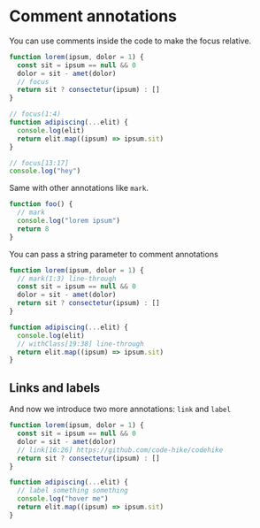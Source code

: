 # Comment annotations

You can use comments inside the code to make the focus relative.

```js
function lorem(ipsum, dolor = 1) {
  const sit = ipsum == null && 0
  dolor = sit - amet(dolor)
  // focus
  return sit ? consectetur(ipsum) : []
}

// focus(1:4)
function adipiscing(...elit) {
  console.log(elit)
  return elit.map((ipsum) => ipsum.sit)
}

// focus[13:17]
console.log("hey")
```

Same with other annotations like `mark`.

```js
function foo() {
  // mark
  console.log("lorem ipsum")
  return 8
}
```

You can pass a string parameter to comment annotations

```js index.js
function lorem(ipsum, dolor = 1) {
  // mark(1:3) line-through
  const sit = ipsum == null && 0
  dolor = sit - amet(dolor)
  return sit ? consectetur(ipsum) : []
}

function adipiscing(...elit) {
  console.log(elit)
  // withClass[19:38] line-through
  return elit.map((ipsum) => ipsum.sit)
}
```

## Links and labels

And now we introduce two more annotations: `link` and `label`

```js focus=4,8
function lorem(ipsum, dolor = 1) {
  const sit = ipsum == null && 0
  dolor = sit - amet(dolor)
  // link[16:26] https://github.com/code-hike/codehike
  return sit ? consectetur(ipsum) : []
}

function adipiscing(...elit) {
  // label something something
  console.log("hover me")
  return elit.map((ipsum) => ipsum.sit)
}
```
